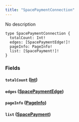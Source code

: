 ```yaml
---
title: "SpacePaymentConnection"
---
```


No description

```
type SpacePaymentConnection {
  totalCount: Int!
  edges: [SpacePaymentEdge!]!
  pageInfo: PageInfo!
  list: [SpacePayment!]!
}

```

### Fields[](#fields "Direct link to heading")

#### `totalCount` ([Int](/developer/graphql-api/references/scalars/int))[](#totalcount-int "Direct link to heading")

#### `edges` ([SpacePaymentEdge](/developer/graphql-api/references/objects/space-payment-edge))[](#edges-spacepaymentedge "Direct link to heading")

#### `pageInfo` ([PageInfo](/developer/graphql-api/references/objects/page-info))[](#pageinfo-pageinfo "Direct link to heading")

#### `list` ([SpacePayment](/developer/graphql-api/references/objects/space-payment))[](#list-spacepayment "Direct link to heading")